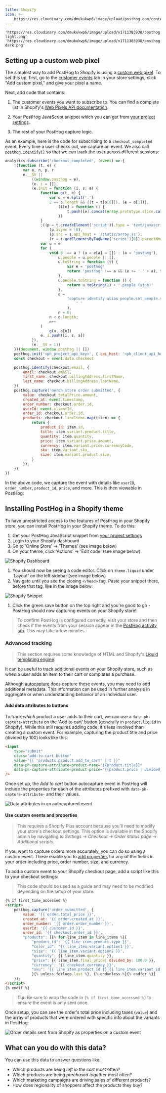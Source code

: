 ```yaml
---
title: Shopify
icon: >-
    https://res.cloudinary.com/dmukukwp6/image/upload/posthog.com/contents/images/docs/integrate/frameworks/shopify.svg
---
```


    'https://res.cloudinary.com/dmukukwp6/image/upload/v1711383938/posthog.com/contents/images/tutorials/shopify/event-light.png'
    'https://res.cloudinary.com/dmukukwp6/image/upload/v1711383938/posthog.com/contents/images/tutorials/shopify/event-dark.png'

## Setting up a custom web pixel

The simplest way to add PostHog to Shopify is using a [custom web pixel](https://shopify.dev/docs/api/web-pixels-api#custom-web-pixels). To set this up, first, go to the [customer events](https://admin.shopify.com/settings/customer_events) tab in your store settings, click "Add custom pixel," and give your pixel a name.

Next, add code that contains:

1. The customer events you want to subscribe to. You can find a complete list in Shopify's [Web Pixels API documentation](https://shopify.dev/docs/api/web-pixels-api/standard-events).

2. Your PostHog JavaScript snippet which you can get from [your project settings](https://us.posthog.com/settings/project#snippet).

3. The rest of your PostHog capture logic.

As an example, here is the code for subscribing to a `checkout_completed` event. Every time a user checks out, we capture an event. We also call [`posthog.identify()`](/docs/product-analytics/identify) so that we can track the user across different sessions:

```js
analytics.subscribe('checkout_completed', (event) => {
    !(function (t, e) {
        var o, n, p, r
        e.__SV ||
            ((window.posthog = e),
            (e._i = []),
            (e.init = function (i, s, a) {
                function g(t, e) {
                    var o = e.split('.')
                    2 == o.length && ((t = t[o[0]]), (e = o[1])),
                        (t[e] = function () {
                            t.push([e].concat(Array.prototype.slice.call(arguments, 0)))
                        })
                }
                ;((p = t.createElement('script')).type = 'text/javascript'),
                    (p.async = !0),
                    (p.src = s.api_host + '/static/array.js'),
                    (r = t.getElementsByTagName('script')[0]).parentNode.insertBefore(p, r)
                var u = e
                for (
                    void 0 !== a ? (u = e[a] = []) : (a = 'posthog'),
                        u.people = u.people || [],
                        u.toString = function (t) {
                            var e = 'posthog'
                            return 'posthog' !== a && (e += '.' + a), t || (e += ' (stub)'), e
                        },
                        u.people.toString = function () {
                            return u.toString(1) + '.people (stub)'
                        },
                        o =
                            'capture identify alias people.set people.set_once set_config register register_once unregister opt_out_capturing has_opted_out_capturing opt_in_capturing reset isFeatureEnabled onFeatureFlags getFeatureFlag getFeatureFlagPayload reloadFeatureFlags group updateEarlyAccessFeatureEnrollment getEarlyAccessFeatures getActiveMatchingSurveys getSurveys getNextSurveyStep onSessionId'.split(
                                ' '
                            ),
                        n = 0;
                    n < o.length;
                    n++
                )
                    g(u, o[n])
                e._i.push([i, s, a])
            }),
            (e.__SV = 1))
    })(document, window.posthog || [])
    posthog.init('<ph_project_api_key>', { api_host: '<ph_client_api_host>' })
    const checkout = event.data.checkout

    posthog.identify(checkout.email, {
        email: checkout.email,
        first_name: checkout.billingAddress.firstName,
        last_name: checkout.billingAddress.lastName,
    })
    posthog.capture('merch store order submitted', {
        value: checkout.totalPrice.amount,
        created_at: event.timestamp,
        order_number: checkout.order.id,
        userId: event.clientId,
        order_id: checkout.order.id,
        products: checkout.lineItems.map((item) => {
            return {
                product_id: item.id,
                title: item.variant.product.title,
                quantity: item.quantity,
                price: item.variant.price.amount,
                currency: item.variant.price.currencyCode,
                sku: item.variant.sku,
                size: item.variant.product.size,
            }
        }),
    })
})
```

In the above code, we capture the event with details like `userID`, `order_number`, `product_id`, `price`, and more. This is then viewable in PostHog:

<ProductScreenshot imageLight={eventLight} imageDark={eventDark} alt="Shopify events in PostHog" />

## Installing PostHog in a Shopify theme

To have unrestricted access to the features of PostHog in your Shopify store, you can install PostHog in your Shopify theme. To do this:

1. Get your PostHog JavaScript snippet from [your project settings](https://us.posthog.com/settings/project#snippet)
1. Login to your Shopify dashboard
1. Go to 'Online Store' -> 'Themes' (see image below)
1. On your theme, click 'Actions' -> 'Edit code' (see image below)

![Shopify Dashboard](https://res.cloudinary.com/dmukukwp6/image/upload/v1710055416/posthog.com/contents/images/tutorials/shopify/shopify-dashboard.png)

1. You should now be seeing a code editor. Click on `theme.liquid` under 'Layout' on the left sidebar (see image below)
1. Navigate until you see the closing `</head>` tag. Paste your snippet there, before that tag, like in the image below:

![Shopify Snippet](https://res.cloudinary.com/dmukukwp6/image/upload/v1710055416/posthog.com/contents/images/tutorials/shopify/snippet.png)

1. Click the green save button on the top right and you're good to go - PostHog should now capturing events on your Shopify store!

> To confirm PostHog is configured correctly, visit your store and then check if the events from your session appear in the [PostHog activity tab](https://us.posthog.com/events). This may take a few minutes.

### Advanced tracking

> This section requires some knowledge of HTML and Shopify's [Liquid templating engine](https://shopify.dev/docs/api/liquid).

It can be useful to track additional events on your Shopify store, such as when a user adds an item to their cart or completes a purchase.

Although [autocapture](/docs/product-analytics/autocapture) does capture these events, you may need to add additional metadata. This information can be used in further analysis in aggregate or when understanding behavior of an individual user.

#### Add data attributes to buttons

To track _which_ product a user adds to their cart, we can use a `data-ph-capture-attribute` on the 'Add to cart' button (generally in `product.liquid` in Shopify). While this still requires adding code, it's less involved than creating a custom event. For example, capturing the product title and price (divided by 100) looks like this:

```html
<input
    type="submit"
    class="add-to-cart-button"
    value="{{ 'products.product.add_to_cart' | t }}"
    data-ph-capture-attribute-product-name="{{product.title}}"
    data-ph-capture-attribute-product-price="{{product.price | divided_by: 100 }}"
/>
```

Once set up, the _Add to cart_ button autocapture event in PostHog will include the properties for each of the attributes prefixed with `data-ph-capture-attribute-` and their values.

![Data attributes in an autocaptured event](https://res.cloudinary.com/dmukukwp6/image/upload/v1710055416/posthog.com/contents/images/tutorials/shopify/autocapture-data-attributes.png)

#### Use custom events and properties

> This requires a Shopify Plus account because you'll need to modify your store's checkout settings. This option is available in the Shopify admin by navigating to _Settings_ → _Checkout_ → _Order status page_ → _Additional scripts_.

If you want to capture orders more accurately, you can do so using a custom event. These enable you to [add properties](/docs/getting-started/send-events#sending-custom-properties-on-an-event) for any of the fields in your order including price, order number, size, and currency.

To add a custom event to your Shopify checkout page, add a script like this to your checkout settings:

> This code should be used as a guide and may need to be modified depending on the setup of your store.

```html
{% if first_time_accessed %}
<script>
    posthog.capture('order_submitted', {
        value: '{{ order.total_price }}',
        created_at: '{{ order.created_at }}',
        order_number: '{{ order.order_number }}',
        userId: '{{ customer.id }}',
        order_id: '{{ checkout.order_id }}',
        "products": [{% for line_item in line_items %}{
            "product_id": '{{ line_item.product.type }}',
            "color_id": '{{ line_item.variant.option1 }}',
            "size": '{{ line_item.variant.option2 }}',
            "quantity": {{ line_item.quantity }},
            "price": {{ line_item.final_price| divided_by: 100.0 }},
            "currency": '{{ checkout.currency }}',
            "sku": '{{ line_item.product_id }}_{{ line_item.variant_id }}',
            }{% unless forloop.last %}, {% endunless %}{% endfor %}]
    });
</script>
{% endif %}
```

> **Tip:** Be sure to wrap the code in `{% if first_time_accessed %}` to ensure the event is only sent once.

Once setup, you can see the order's total price including taxes (`value`) and the array of products that were ordered with specific info about the variants in PostHog:

![Order details sent from Shopify as properties on a custom event](https://res.cloudinary.com/dmukukwp6/image/upload/v1710055416/posthog.com/contents/images/tutorials/shopify/shopify-order-details.png)

## What can you do with this data?

You can use this data to answer questions like:

-   Which products are being _left in the cart_ most often?
-   Which products are being _purchased together_ most often?
-   Which marketing campaigns are driving sales of different products?
-   How does regionality of shoppers affect the products they buy?
